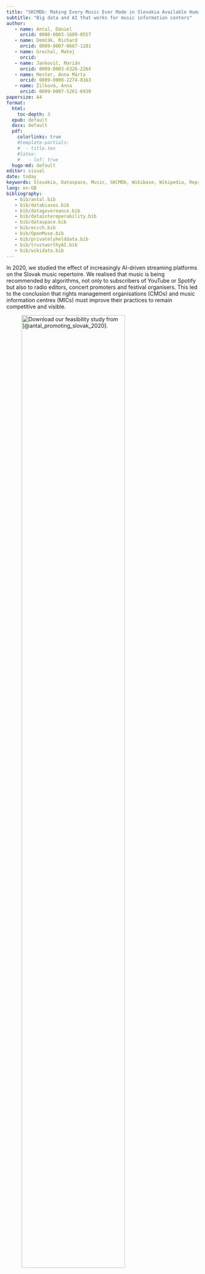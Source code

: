 ```yaml
---
title: "SKCMDb: Making Every Music Ever Made in Slovakia Available Humans And Autonomous Systems"
subtitle: "Big data and AI that works for music information centers"
author:
   - name: Antal, Dániel
     orcid: 0000-0003-1689-0557
   - name: Demčák, Richard
     orcid: 0009-0007-0687-1201
   - name: Grochal, Matej
     orcid:    
   - name: Jankovič, Marián
     orcid: 0009-0003-6326-226X
   - name: Mester, Anna Márta
     orcid: 0009-0008-2274-8163
   - name: Žilková, Anna
     orcid: 0009-0007-5261-6930
papersize: A4
format:
  html: 
    toc-depth: 3
  epub: default
  docx: default
  pdf:
    colorlinks: true
    #template-partials:
    #  - title.tex
    #latex: 
    #   - lof: true
  hugo-md: default
editor: visual
date: today
keywords: Slovakia, Dataspace, Music, SKCMDb, Wikibase, Wikipedia, Reprex, Hudobné centrum, SOZA
lang: en-GB
bibliography: 
   - bib/antal.bib
   - bib/databiases.bib
   - bib/datagovernance.bib
   - bib/datainteroperability.bib
   - bib/dataspace.bib
   - bib/eccch.bib
   - bib/OpenMuse.bib
   - bib/privatelyhelddata.bib
   - bib/trustworthyAI.bib
   - bib/wikidata.bib
---
```


In 2020, we studied the effect of increasingly AI-driven streaming platforms on the Slovak music repertoire. We realised that music is being recommended by algorithms, not only to subscribers of YouTube or Spotify but also to radio editors, concert promoters and festival organisers. This led to the conclusion that rights management organisations (CMOs) and music information centres (MICs) must improve their practices to remain competitive and visible.

![Download our feasibility study from [@antal_promoting_slovak_2020].](png/omo/20240605_D_Antal_Dataweek_OMO_3.png){width="80%" fig-align="center"}

In the Open Music Europe project[^1], we are building a data infrastructure that aims to coordinate music knowledge (in our demonstration example, Slovak music) stored in various institutional silos and systems. We wanted to “plug in” the database of the MIC Slovak Music Centre (MCS) into a global data system like Wikipedia or Spotify and, at the same time, connect it with the Slovak CMO SOZA and public libraries. This process is overseen by a data science company, Reprex.

[^1]: Open Music Europe (OpenMusE) – An Open, Scalable, Data-to-Policy Pipeline for European Music Ecosystems [@openmuse_2023]

-   [x] We want to ensure that a MICs and CMOs have the most accurate information about music. Whenever data is missing or new information has yet to reach their database, we try to look up the data from reliable sources and ensure that it arrives automatically in their system (to be reviewed by a knowledgeable human curator).

-   [x] Make all music in Slovakia visible on all global music systems, encyclopaedia, Europeana and the European Cultural Heritage Cloud. Enable people to locate sheets of works for sale or public lending and show where people can listen to the music in various formats.

-   [x] Provide the information in a dual format: enable a MIC to provide machine-readable, standardised, RDF annotated data to directly support the recommender systems of Spotify, YouTube, Deezer and other platforms.

-   [x] Provide CMOs with a framework to make their members more visible to digital streaming platforms by enrichment, control and processing of available metadata and to also inform radio stations about the potential recordings that count into their local content, thus promoting local CMO members.

As seen from the points made above, this data infrastructure is beneficial to a great degree for all the parties involved.

## European Interoperability Framework for Music

Nowadays most data is downloaded and used by intelligent software agents on various digital services and platforms. To meet the modern service requirements of 2025, we needed to implement an enhanced implementation of the European Interoperability Framework (EIF) that extends to privately held data. We need to communicate information and metadata about Slovak music in a way that musicologists, musicians and their managers, copyright law practitioners, citizen scientists as well as software agents understand worldwide.

The EIF is a four-layered specification for how to create world-class digital public services. In music, however, the private sector is vital, too. CISAC’s members, the CMOs that register new works, are private parties. To add weight, digital streaming platforms ingest more metadata about music in a week than Europeana Sound over ten years.

![On the European Interoperability Framework see: [@eif_implementation_strategy_en_2017].](png/interoperability/eif_notitle_narrow_en.png){fig-align="center" width="80%"}

To ensure legal and organisational interoperability, the members of the Open Music Consortium (SOZA--Slovak Performing and Mechanical Rights Society, MCS, Reprex) signed a Memorandum of Understanding with the Slovak Ministry of Culture; later, MCS, SOZA and Reprex signed a more technical MoU with the Slovak National Library[^2].

[^2]: See the references [@open_music_europe_sk_mou_2023; @snk_mou_2024]

1.  The aim at the **legal** level was to understand the different rules of business and statistical confidentiality, as well as data protection rules in general. Harmonising the GDPR across a public information body like MCS and a private entity like SOZA is particularly challenging.

2.  On the **organisational** level, we must ensure that different organisations (MCS, SOZA and the national library) understand each other’s data and workflows, for example, in identifying a musical work or a musical group with no legal personality.

3.  On the **semantic** level, we must ensure that the databases of MCS, SOZA, and the national library understand each other.

4.  The **technical** level must ensure that harmonised workflows result in successful data exchanges, given the legal constraints and semantic definitions.

## Music Data Sharing Space

In our system design, we followed two important new European initiatives. In connecting cultural data, *European Collaborative Cloud for Cultural Heritage* (ECCH), and the *Feasibility study for the establishment of a European Music Observatory*. Concerning connecting authoritative data across governmental and private systems, we adhere to the novel European data governance regulations[^3].

[^3]: See on the ECCH [@eccch_ex_ante_2022] and the European Music Observatory [@emo_feasibility_2020]; on connecting the (public) European Statistical System with privately-held data: [@ess_position_privately_held_2017; @ess_privately-held-communication_2022]; and as a general legal framework the Open Data Directive and the Data Governance Act [@directive_eu_2019_1024; @data_governance_act_2022].

![](png/omo/20240605_D_Antal_Dataweek_OMO_7.png){width="80%" fig-align="center"}

A **data (sharing) space** is a system that integrates data whenever it is needed, or is permitted, with some labour-intensive aspects of data integration postponed until it is possible to carry them out. In a data sharing space, like Reprex’s Motion Picture Dataspace, we know where the data is in each organisation, we know its format, documentation standards, even known problems and issues. But we only load them into an application, for example, an application that calculates environmental effects or GHG emissions when it is needed and permitted. Our dataspace reduces the work in such scenarios by by setting up automatic matching and mapping generation techniques[^4].

[^4]: You can read more in less technical language about this approach in *Dataspaces: Fundamentals, Principles, and Techniques* [@curry_dataspaces_2020], and in a more technical specification in *Data Sharing Spaces And Interoperability* [@bvda_dataspace_interoperability_2023]. Reprex is an affiliated member of the Big Data Value Association (BVDA).

Wikibase is the software that runs the worlds largest open knowledge graph database, Wikidata, which synchronises knowledge with about 330 (different language) Wikipedias and countless national libraries, music services, and other data sources. Our dataspace is powered by an extended and configured Wikibase system. Wikibase has often been used for authority control; it is also the system of the EU Knowledge Graph[^5].

[^5]: The knowledge graph of the European Union: [@diefenbach:hal-03353225]; use for cultural authority control: [@bianchini_beyond_2021; @fagerving_wikidata_2023]. Our solution: [@antal_grochal_wikimedia].

The most notorious problem plaguing digital services and databases is the unresolved issue of named entity disambiguation. With digital services providing access to over 100 million recordings, we often find dozens of artists or works with the same title. Named-entity ambiguity is confusing for humans and for autonomous AI systems, too.

Our system focuses on harmonising the registration processes of various knowledge organisations, such as libraries and CMOs. We want to ensure that every artist, music group and the manifestation of their work in music recordings and sheets receive a globally unique and persistent identifier. We want to provide new recordings and sheets in at least one public library with a globally used VIAF (and, when applicable, an ISNI) identifier. To support named-entity disambiguation going back to hundreds of years of music creations and events diaries, we are developing trustworthy AI systems that remain strictly under human control in line with the new requirements of the EU’s AI Actt[^6].

[^6]: *Ethics guidelines for trustworthy AI* [@ethics_guidelines_trustworthy_ai_2019]; *Artificial Intelligence Act* [@2024_1689_ai_act_short_en]. We were greatly informed by *Data feminism* [@data_feminism_2020] on the intersectional escalation of data biases that leads to disadvantages to women, small countries, or independent repertoires.

## Disseminating information

Returning to our Feasibility study, we realised that about half of the music streams had data problems. They resulted in late or missed royalty payments. We also realised that almost a fifth of the Slovak repertoire had such low-quality metadata that music recommender systems could not make sense of what their recordings work. We are changing this situation. We want to ensure that we realise if the “Internet knows” misleading information about a work or recording. Using modern data-enriching techniques, we ensure that the MCS and SOZA have the most accurate 360° views of the repertoire they represent. By data dissemination, we also guarantee that digital streaming services and search engines are informed about precise and up-to-date knowledge.

![](png/omo/20240605_D_Antal_Dataweek_OMO_6.png){width="100%" fig-align="center"}

-   We carry out health checks on the metadata of artists and labels and highlight missing, potentially misleading, or erroneous information.
-   Utilising Wikidata and Wikipedia, we disseminate the correct information to streaming services and search engines (which rely on knowledge graph technologies and regularly crawl Wikidata.) We are hosting a Wikipedian in Residence to find better cooperation with the Wikipedian community and the curator community of Wikidata.
-   We are building the Slovak Comprehensive Music Database (SKCMDb) that will inform radio stations about the potential recordings that count into their local content (legally stipulated) broadcasting quota, where orchestras can find for purchase or public lending scores of works or where professional and enthusiast audiences find any music ever made in Slovakia.
-   We are designing a new digital distribution model for non-profits and self-releasing artists who need help receiving professional service due to the low commercial value of their culturally valuable works.
-   We are also experimenting with data bias checks to find out about potential algorithmic biases that work against the Slovak repertoire.

## Our Demo

![](png/reprexbase/skcmdb_demo_screen_20241119.png){width="90%" fig-align="center"}

{{< pagebreak >}}

## References
